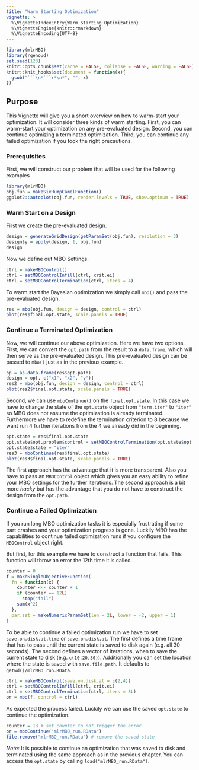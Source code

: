 ```yaml
---
title: "Warm Starting Optimization"
vignette: >
  %\VignetteIndexEntry{Warm Starting Optimization}
  %\VignetteEngine{knitr::rmarkdown}
  %\VignetteEncoding{UTF-8}
---
```


```r
library(mlrMBO)
library(rgenoud)
set.seed(123)
knitr::opts_chunk$set(cache = FALSE, collapse = FALSE, warning = FALSE)
knitr::knit_hooks$set(document = function(x){
  gsub("```\n*```r*\n*", "", x)
})
```

## Purpose

This Vignette will give you a short overview on how to warm-start your optimization.
It will consider three kinds of warm starting.
First, you can warm-start your optimization on any pre-evaluated design.
Second, you can continue optimizing a terminated optimization.
Third, you can continue any failed optimization if you took the right precautions.

### Prerequisites

First, we will construct our problem that will be used for the following examples

```r
library(mlrMBO)
obj.fun = makeSixHumpCamelFunction()
ggplot2::autoplot(obj.fun, render.levels = TRUE, show.optimum = TRUE)
```

### Warm Start on a Design

First we create the pre-evaluated design.

```r
design = generateGridDesign(getParamSet(obj.fun), resolution = 3)
design$y = apply(design, 1, obj.fun)
design
```

Now we define out MBO Settings.

```r
ctrl = makeMBOControl()
ctrl = setMBOControlInfill(ctrl, crit.ei)
ctrl = setMBOControlTermination(ctrl, iters = 4)
```

To warm start the Bayesian optimization we simply call `mbo()` and pass the pre-evaluated design.

```r
res = mbo(obj.fun, design = design, control = ctrl)
plot(res$final.opt.state, scale.panels = TRUE)
```

### Continue a Terminated Optimization

Now, we will continue our above optimization.
Here we have two options.
First, we can convert the `opt.path` from the result to a `data.frame`, which will then serve as the pre-evaluated design.
This pre-evaluated design can be passed to `mbo()` just as in the previous example.

```r
op = as.data.frame(res$opt.path)
design = op[, c("x1", "x2", "y")]
res2 = mbo(obj.fun, design = design, control = ctrl)
plot(res2$final.opt.state, scale.panels = TRUE)
```

Second, we can use `mboContinue()` on the `final.opt.state`.
In this case we have to change the state of the `opt.state` object from `"term.iter"` to `"iter"` so MBO does not assume the optimization is already terminated.
Furthermore we have to redefine the termination criterion to 8 because we want run 4 further iterations from the 4 we already did in the beginning.

```r
opt.state = res$final.opt.state
opt.state$opt.problem$control = setMBOControlTermination(opt.state$opt.problem$control, iters = 8)
opt.state$state = "iter"
res3 = mboContinue(res$final.opt.state)
plot(res3$final.opt.state, scale.panels = TRUE)
```

The first approach has the advantage that it is more transparent.
Also you have to pass an `MBOControl` object which gives you an easy ability to refine your MBO settings for the further iterations.
The second approach is a bit more *hacky* but has the advantage that you do not have to construct the design from the `opt.path`.

### Continue a Failed Optimization

If you run long MBO optimization tasks it is especially frustrating if some part crashes and your optimization progress is gone.
Luckily MBO has the capabilities to continue failed optimization runs if you configure the `MBOControl` object right.

But first, for this example we have to construct a function that fails.
This function will throw an error the 12th time it is called.

```r
counter = 0
f = makeSingleObjectiveFunction(
  fn = function(x) {
    counter <<- counter + 1
    if (counter == 12L)
      stop("fail")
    sum(x^2)
  },
  par.set = makeNumericParamSet(len = 2L, lower = -2, upper = 1)
)
```

To be able to continue a failed optimization run we have to set `save.on.disk.at.time` or `save.on.disk.at`.
The first defines a time frame that has to pass until the current state is saved to disk again (e.g. all 30 seconds).
The second defines a vector of iterations, when to save the current state to disk (e.g. `c(10,20,30)`).
Additionally you can set the location where the state is saved with `save.file.path`.
It defaults to `getwd()/mlrMBO_run.RData`.

```r
ctrl = makeMBOControl(save.on.disk.at = c(2,4))
ctrl = setMBOControlInfill(ctrl, crit.ei)
ctrl = setMBOControlTermination(ctrl, iters = 8L)
or = mbo(f, control = ctrl)
```

As expected the process failed.
Luckily we can use the saved `opt.state` to continue the optimization.

```r
counter = 13 # set counter to not trigger the error
or = mboContinue("mlrMBO_run.RData")
file.remove("mlrMBO_run.RData") # remove the saved state
```

*Note:* It is possible to continue an optimization that was saved to disk and terminated using the same approach as in the previous chapter.
You can access the `opt.state` by calling `load("mlrMBO_run.RData")`.
